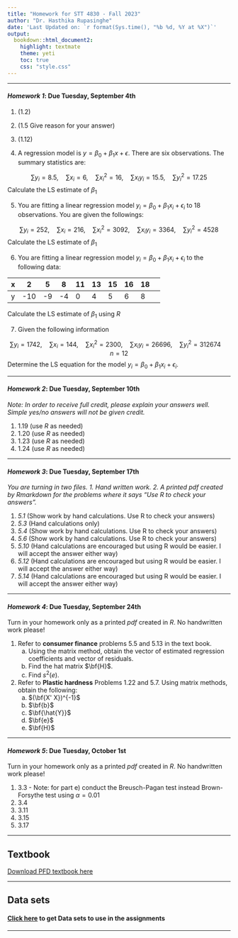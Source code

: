 ```yaml
---
title: "Homework for STT 4830 - Fall 2023"
author: "Dr. Hasthika Rupasinghe"
date: 'Last Updated on: `r format(Sys.time(), "%b %d, %Y at %X")`'
output: 
  bookdown::html_document2: 
    highlight: textmate
    theme: yeti
    toc: true
    css: "style.css"
---
```


***

#### ***Homework 1*: Due Tuesday, September 4th**

1) (1.2)
2) (1.5 Give reason for your answer)
3) (1.12)


4) A regression model is $y = \beta_0 + \beta_1x + \epsilon$. There are six observations. The summary statistics are:

$$\sum y_i = 8.5,\quad \sum x_i = 6,\quad \sum x_i^2 = 16,\quad \sum x_iy_i = 15.5,\quad \sum y_i^2 = 17.25$$
Calculate the LS estimate of $\beta_1$

5) You are fitting a linear regression model $y_i = \beta_0 + \beta_1x_i + \epsilon_i$ to 18 observations. You are given the followings:

$$\sum y_i = 252,\quad \sum x_i = 216,\quad \sum x_i^2 = 3092,\quad \sum x_iy_i = 3364,\quad \sum y_i^2 = 4528$$
Calculate the LS estimate of $\beta_1$

6) You are fitting a linear regression model $y_i = \beta_0 + \beta_1x_i + \epsilon_i$ to the following data:


| x | 2 | 5 | 8 | 11| 13| 15| 16| 18|
|--|--|--|--|--|--|--|--|--|--|
| y | -10 | -9 | -4 | 0 | 4 | 5 | 6 | 8|





Calculate the LS estimate of $\beta_1$ using $R$

7) Given the following information 

$$\sum y_i = 1742,\quad \sum x_i = 144,\quad \sum x_i^2 = 2300,\quad \sum x_iy_i = 26696,\quad \sum y_i^2 = 312674 \quad n = 12$$
Determine the LS equation for the model $y_i = \beta_0 + \beta_1x_i + \epsilon_i$.

***


#### ***Homework 2*: Due Tuesday, September 10th**

*Note: In order to receive full credit, please explain your answers well. Simple yes/no answers will not be given credit.*

1) 1.19 (use $R$ as needed)
2) 1.20 (use $R$ as needed)
3) 1.23 (use $R$ as needed)
4) 1.24 (use $R$ as needed)




***


#### ***Homework 3*: Due Tuesday, September 17th**

*You are turning in two files. 1. Hand written work. 2. A printed pdf created by Rmarkdown for the problems where it says "Use R to check your answers".*

1) *5.1*  (Show work by hand calculations. Use R to check your answers)
2) *5.3*  (Hand calculations only)
3) *5.4*  (Show work by hand calculations. Use R to check your answers)
4) *5.6*  (Show work by hand calculations. Use R to check your answers)
5) *5.10* (Hand calculations are encouraged but using R would be easier. I will accept the answer either way)
6) *5.12* (Hand calculations are encouraged but using R would be easier. I will accept the answer either way)
7) *5.14* (Hand calculations are encouraged but using R would be easier. I will accept the answer either way)



***



#### ***Homework 4*: Due Tuesday, September 24th**
Turn in your homework only as a printed *pdf* created in $R$. No handwritten work please!

1) Refer to $\textbf{consumer finance}$ problems 5.5 and 5.13 in the text book.
    a) Using the matrix method, obtain the vector of estimated regression coefficients and vector of residuals. 
    b) Find the hat matrix $\bf{H}$.
    c) Find $s^2(e)$.
 
 
2) Refer to $\textbf{Plastic hardness}$ Problems 1.22 and 5.7. Using matrix methods, obtain the following: 
    (a) $(\bf{X' X})^{-1}$
    (b) $\bf{b}$
    (c) $\bf{\hat{Y}}$
    (d) $\bf{e}$ 
    (e) $\bf{H}$ 

*** 



#### ***Homework 5*: Due Tuesday, October 1st**
Turn in your homework only as a printed *pdf* created in $R$. No handwritten work please!

1) 3.3 - Note: for part e) conduct the Breusch-Pagan test instead Brown-Forsythe test using $\alpha = 0.01$
2) 3.4
3) 3.11
4) 3.15
5) 3.17

***

<!--

#### ***Homework 6*: Due Tuesday, October 24th**
Turn in your homework only as a printed *pdf* created in $R$. No handwritten work please!

1) 3.6 a), b), c) Only
2) 3.16
3) 3.17 b)

***



#### ***Homework 7*: Due Tuesday, October 31st**

Turn in your homework only as a *pdf* created in $R$. No handwritten work please!

1) 6.5 (except part f)
2) 6.7
3) 6.8

***

#### ***Homework 8*: Due Tuesday, November 14th**


1) 6.15
2) 6.16
3) 6.17

***



#### ***Homework 9*: Due Tuesday, November 21st (feel free to turn this in after the break)**

Turn in your homework only as a *pdf* created in $R$. No handwritten work please!

1) 9.10
2) 9.11
3) 9.18 (Ignore the second half of part a))
4) 9.22

***
-->


<!--

Old ones

***
#### ***Homework 9*: Due Wednesday, November 16th**

Turn in your homework only as a *pdf* created in $R$. No handwritten work please!

1) 9.22
2) 14.7
3) 14.11

-->

<!--
***

#### ***Homework 8*: Due Thursday, December 6th**

Turn in your homework only as a *pdf* created in $R$. No handwritten work please!

1) 14.7
2) 14.11
3) 14.18
4) 14.20
5) 14.22

***

<!--
#### ***Homework 10*: Due Thursday, November 30th**

Turn in your homework only as a *pdf* created in $R$. No handwritten work please!

5) 14.14
6) 14.20
7) 14.22
Removed 14. 12 and 14.14 from F2022 hw number 8 and combined two of the hw



***
-->



## **Textbook**
[Download PFD textbook here](4830_Textbook.pdf)

***

## **Data sets**
#### [Click here](http://www.cnachtsheim-text.csom.umn.edu/About%20This%20CD.html) to get Data sets to use in the assignments 

***

    
    

    
    